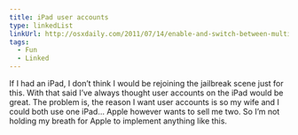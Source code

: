 ```yaml
---
title: iPad user accounts
type: linkedList
linkUrl: http://osxdaily.com/2011/07/14/enable-and-switch-between-multiple-user-accounts-on-ipad-with-iusers
tags:
  - Fun
  - Linked
---
```


If I had an iPad, I don’t think I would be rejoining the jailbreak scene just for this. With that said I’ve always thought user accounts on the iPad would be great. The problem is, the reason I want user accounts is so my wife and I could both use one iPad… Apple however wants to sell me two. So I’m not holding my breath for Apple to implement anything like this.
